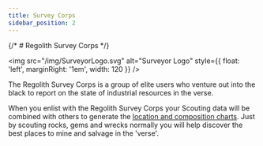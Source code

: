 ```yaml
---
title: Survey Corps
sidebar_position: 2
---
```


{/* # Regolith Survey Corps */}

<img src="/img/SurveyorLogo.svg" alt="Surveyor Logo" style={{ float: 'left', marginRight: '1em', width: 120 }} />

The Regolith Survey Corps is a group of elite users who venture out into the black to report on the state of industrial resources in the verse.

When you enlist with the Regolith Survey Corps your Scouting data will be combined with others to generate the [location and composition charts](https://regolith.rocks/survey/ores). Just by scouting rocks, gems and wrecks normally you will help discover the best places to mine and salvage in the 'verse'.
